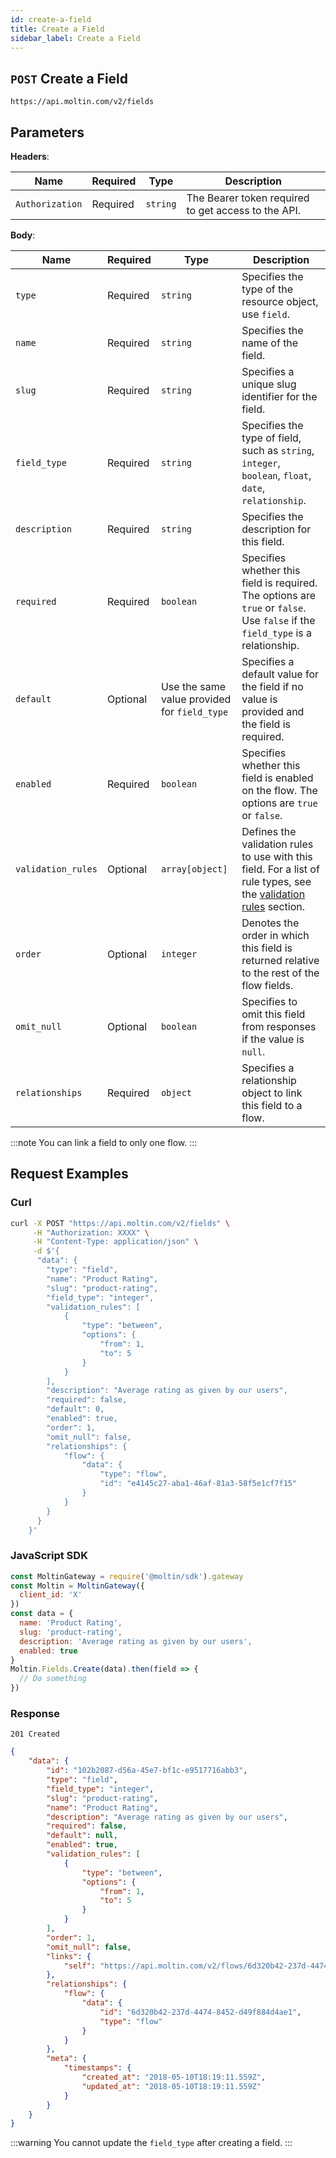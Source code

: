 ```yaml
---
id: create-a-field
title: Create a Field
sidebar_label: Create a Field
---
```


## `POST` Create a Field

```http
https://api.moltin.com/v2/fields
```

## Parameters

**Headers**:

| Name | Required | Type | Description |
| --- | --- | --- | --- |
| `Authorization` | Required | `string` | The Bearer token required to get access to the API. |

**Body**:

| Name | Required | Type | Description |
| --- | --- | --- | --- |
| `type` | Required | `string` | Specifies the type of the resource object, use `field`. |
| `name` | Required | `string` | Specifies the name of the field. |
| `slug` | Required | `string` | Specifies a unique slug identifier for the field. |
| `field_type` | Required | `string` | Specifies the type of field, such as `string`, `integer`, `boolean`, `float`, `date`, `relationship`. |
| `description` | Required | `string` | Specifies the description for this field. |
| `required` | Required | `boolean` | Specifies whether this field is required. The options are `true` or `false`. Use `false` if the `field_type` is a relationship. |
| `default` | Optional | Use the same value provided for `field_type` | Specifies a default value for the field if no value is provided and the field is required. |
| `enabled` | Required | `boolean` | Specifies whether this field is enabled on the flow. The options are `true` or `false`. |
| `validation_rules` | Optional | `array[object]` | Defines the validation rules to use with this field. For a list of rule types, see the [validation rules](index.md#field-validation-rules) section. |
| `order` | Optional | `integer` | Denotes the order in which this field is returned relative to the rest of the flow fields. |
| `omit_null` | Optional | `boolean` | Specifies to omit this field from responses if the value is `null`. |
| `relationships` | Required | `object` | Specifies a relationship object to link this field to a flow. |

:::note
You can link a field to only one flow.
:::

## Request Examples

### Curl

```bash
curl -X POST "https://api.moltin.com/v2/fields" \
     -H "Authorization: XXXX" \
     -H "Content-Type: application/json" \
     -d $'{
      "data": {
        "type": "field",
        "name": "Product Rating",
        "slug": "product-rating",
        "field_type": "integer",
        "validation_rules": [
            {
                "type": "between",
                "options": {
                    "from": 1,
                    "to": 5
                }
            }
        ],
        "description": "Average rating as given by our users",
        "required": false,
        "default": 0,
        "enabled": true,
        "order": 1,
        "omit_null": false,
        "relationships": {
            "flow": {
                "data": {
                    "type": "flow",
                    "id": "e4145c27-aba1-46af-81a3-58f5e1cf7f15"
                }
            }
        }
      }
    }'
```

### JavaScript SDK

```javascript
const MoltinGateway = require('@moltin/sdk').gateway
const Moltin = MoltinGateway({
  client_id: 'X'
})
const data = {
  name: 'Product Rating',
  slug: 'product-rating',
  description: 'Average rating as given by our users',
  enabled: true
}
Moltin.Fields.Create(data).then(field => {
  // Do something
})
```

### Response

`201 Created`

```json
{
    "data": {
        "id": "102b2087-d56a-45e7-bf1c-e9517716abb3",
        "type": "field",
        "field_type": "integer",
        "slug": "product-rating",
        "name": "Product Rating",
        "description": "Average rating as given by our users",
        "required": false,
        "default": null,
        "enabled": true,
        "validation_rules": [
            {
                "type": "between",
                "options": {
                    "from": 1,
                    "to": 5
                }
            }
        ],
        "order": 1,
        "omit_null": false,
        "links": {
            "self": "https://api.moltin.com/v2/flows/6d320b42-237d-4474-8452-d49f884d4ae1/fields/102b2087-d56a-45e7-bf1c-e9517716abb3"
        },
        "relationships": {
            "flow": {
                "data": {
                    "id": "6d320b42-237d-4474-8452-d49f884d4ae1",
                    "type": "flow"
                }
            }
        },
        "meta": {
            "timestamps": {
                "created_at": "2018-05-10T18:19:11.559Z",
                "updated_at": "2018-05-10T18:19:11.559Z"
            }
        }
    }
}
```

:::warning
You cannot update the `field_type` after creating a field.
:::

